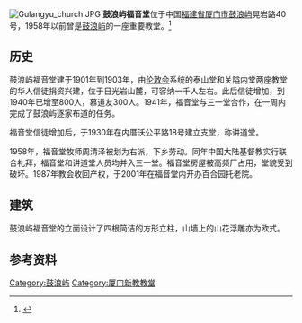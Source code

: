 {{refimprove|time=2017-07-23T14:03:03+00:00}}
[[File:Gulangyu_church.JPG|thumb]] 
'''鼓浪屿福音堂'''位于中国[[福建省|福建省]][[厦门市|厦门市]][[鼓浪屿|鼓浪屿]]晃岩路40号，1958年以前曾是[[鼓浪屿|鼓浪屿]]的一座重要教堂。<ref>{{cite web  | language =   | publisher =   | title = 厦门市志  | url = http://www.fjsq.gov.cn/showtext.asp?ToBook=3153&index=4191&  | author =   | date =   | accessdate =   | archive-url = https://web.archive.org/web/20160304113711/http://www.fjsq.gov.cn/showtext.asp?ToBook=3153&index=4191&  | archive-date = 2016-03-04  | dead-url = yes  }}</ref>

==历史==
鼓浪屿福音堂建于1901年到1903年，由[[伦敦会|伦敦会]]系统的泰山堂和关隘内堂两座教堂的华人信徒捐资兴建，位于日光岩山麓，可容纳一千人左右。此后信徒增加，到1940年已增至800人，慕道友300人。1941年，福音堂与三一堂合作，在一周内完成了鼓浪屿逐家布道的任务。

福音堂信徒增加后，于1930年在内厝沃公平路18号建立支堂，称讲道堂。

1958年，福音堂牧师周清泽被划为右派，下乡劳动。同年中国大陆基督教实行联合礼拜，福音堂和讲道堂人员均并入三一堂。福音堂房屋被高频厂占用，堂貌受到破坏。1987年教会收回产权，于2001年在福音堂内开办百合园托老院。 

==建筑==
鼓浪屿福音堂的立面设计了四根简洁的方形立柱，山墙上的山花浮雕亦为欧式。

==参考资料==
{{reflist}}

{{鼓浪屿}}
{{Authority control}}
[[Category:鼓浪屿|Category:鼓浪屿]]
[[Category:厦门新教教堂|Category:厦门新教教堂]]